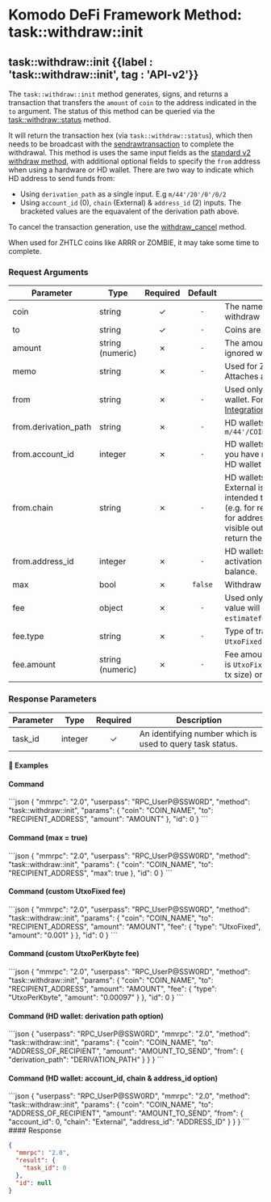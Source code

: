 
# Komodo DeFi Framework Method: task::withdraw::init

## task::withdraw::init {{label : 'task::withdraw::init', tag : 'API-v2'}}

The `task::withdraw::init` method generates, signs, and returns a transaction that transfers the `amount` of `coin` to the address indicated in the `to` argument. The status of this method can be queried via the [task::withdraw::status](/komodo-defi-framework/api/v20/wallet/task_managed/withdraw/status/) method.

It will return the transaction hex (via `task::withdraw::status`), which then needs to be broadcast with the [sendrawtransaction](/komodo-defi-framework/api/legacy/send_raw_transaction/) to complete the withdrawal. This method is uses the same input fields as the [standard v2 withdraw method](/komodo-defi-framework/api/v20/wallet/tx/withdraw/), with additional optional fields to specify the `from` address when using a hardware or HD wallet. There are two way to indicate which HD address to send funds from:

*   Using `derivation_path` as a single input. E.g `m/44'/20'/0'/0/2`
*   Using `account_id` (0), `chain` (External) & `address_id` (2) inputs. The bracketed values are the equavalent of the derivation path above.

To cancel the transaction generation, use the [withdraw\_cancel](/komodo-defi-framework/api/v20/wallet/task_managed/withdraw/cancel/) method.

<Note>
  When used for ZHTLC coins like ARRR or ZOMBIE, it may take some time to
  complete.
</Note>

### Request Arguments

| Parameter             | Type             | Required | Default | Description                                                                                                                                                                                                                                                                                                            |
| --------------------- | ---------------- | :------: | :-----: | ---------------------------------------------------------------------------------------------------------------------------------------------------------------------------------------------------------------------------------------------------------------------------------------------------------------------- |
| coin                  | string           |     ✓    |   `-`   | The name of the coin the user desires to withdraw                                                                                                                                                                                                                                                                      |
| to                    | string           |     ✓    |   `-`   | Coins are withdrawn to this address                                                                                                                                                                                                                                                                                    |
| amount                | string (numeric) |     ✗    |   `-`   | The amount the user desires to withdraw, ignored when `max=true`                                                                                                                                                                                                                                                       |
| memo                  | string           |     ✗    |   `-`   | Used for ZHTLC and Tendermint coins only. Attaches a memo to the transaction.                                                                                                                                                                                                                                          |
| from                  | string           |     ✗    |   `-`   | Used only for transactions using a hardware wallet. For more information, see the [Trezor Integration guide](/komodo-defi-framework/api/v20/utils/task_init_trezor/)                                                                                                                                                   |
| from.derivation\_path | string           |     ✗    |   `-`   | HD wallets only. Follows the format `m/44'/COIN_ID'/ACCOUNT_ID'/CHAIN/ADDRESS_ID`                                                                                                                                                                                                                                      |
| from.account\_id      | integer          |     ✗    |   `-`   | HD wallets only. Generally this will be `0` unless you have multiple accounts registered on your HD wallet                                                                                                                                                                                                             |
| from.chain            | string           |     ✗    |   `-`   | HD wallets only. `Internal`, or `External`. External is used for addresses that are intended to be visible outside of the wallet (e.g. for receiving payments). `Internal` is used for addresses which are not meant to be visible outside of the wallet and is used to return the leftover change from a transaction. |
| from.address\_id      | integer          |     ✗    |   `-`   | HD wallets only. Check the output from coin activation to find the ID of an address with balance.                                                                                                                                                                                                                      |
| max                   | bool             |     ✗    | `false` | Withdraw the maximum available amount.                                                                                                                                                                                                                                                                                 |
| fee                   | object           |     ✗    |   `-`   | Used only to set a custom fee, otherwise fee value will be derived from a deamon's `estimatefee` (or similar) RPC method                                                                                                                                                                                               |
| fee.type              | string           |     ✗    |   `-`   | Type of transaction fee; possible values: `UtxoFixed` or `UtxoPerKbyte`                                                                                                                                                                                                                                                |
| fee.amount            | string (numeric) |     ✗    |   `-`   | Fee amount in coin units, used only when type is `UtxoFixed` (fixed amount not depending on tx size) or `UtxoPerKbyte` (amount per Kbyte)                                                                                                                                                                              |

### Response Parameters

| Parameter | Type    | Required | Description                                               |
| --------- | ------- | :------: | --------------------------------------------------------- |
| task\_id  | integer |     ✓    | An identifying number which is used to query task status. |

#### 📌 Examples

#### Command

<CodeGroup title="task::withdraw::init" tag="POST" label="task::withdraw::init" mm2MethodDecorate="true">
  ```json
  {
    "mmrpc": "2.0",
    "userpass": "RPC_UserP@SSW0RD",
    "method": "task::withdraw::init",
    "params": {
      "coin": "COIN_NAME",
      "to": "RECIPIENT_ADDRESS",
      "amount": "AMOUNT"
    },
    "id": 0
  }
  ```
</CodeGroup>

#### Command (max = true)

<CodeGroup title="task::withdraw::init" tag="POST" label="task::withdraw::init" mm2MethodDecorate="true">
  ```json
  {
    "mmrpc": "2.0",
    "userpass": "RPC_UserP@SSW0RD",
    "method": "task::withdraw::init",
    "params": {
      "coin": "COIN_NAME",
      "to": "RECIPIENT_ADDRESS",
      "max": true
    },
    "id": 0
  }
  ```
</CodeGroup>

#### Command (custom UtxoFixed fee)

<CodeGroup title="task::withdraw::init" tag="POST" label="task::withdraw::init" mm2MethodDecorate="true">
  ```json
  {
    "mmrpc": "2.0",
    "userpass": "RPC_UserP@SSW0RD",
    "method": "task::withdraw::init",
    "params": {
      "coin": "COIN_NAME",
      "to": "RECIPIENT_ADDRESS",
      "amount": "AMOUNT",
      "fee": {
        "type": "UtxoFixed",
        "amount": "0.001"
      }
    },
    "id": 0
  }
  ```
</CodeGroup>

#### Command (custom UtxoPerKbyte fee)

<CodeGroup title="task::withdraw::init" tag="POST" label="task::withdraw::init" mm2MethodDecorate="true">
  ```json
  {
    "mmrpc": "2.0",
    "userpass": "RPC_UserP@SSW0RD",
    "method": "task::withdraw::init",
    "params": {
      "coin": "COIN_NAME",
      "to": "RECIPIENT_ADDRESS",
      "amount": "AMOUNT",
      "fee": {
        "type": "UtxoPerKbyte",
        "amount": "0.00097"
      }
    },
    "id": 0
  }
  ```
</CodeGroup>

#### Command (HD wallet: derivation path option)

<CodeGroup title="task::withdraw::init" tag="POST" label="task::withdraw::init" mm2MethodDecorate="true">
  ```json
  {
    "userpass": "RPC_UserP@SSW0RD",
    "mmrpc": "2.0",
    "method": "task::withdraw::init",
    "params": {
      "coin": "COIN_NAME",
      "to": "ADDRESS_OF_RECIPIENT",
      "amount": "AMOUNT_TO_SEND",
      "from": {
        "derivation_path": "DERIVATION_PATH"
      }
    }
  }
  ```
</CodeGroup>

#### Command (HD wallet: account\_id, chain & address\_id option)

<CodeGroup title="task::withdraw::init" tag="POST" label="task::withdraw::init" mm2MethodDecorate="true">
  ```json
  {
    "userpass": "RPC_UserP@SSW0RD",
    "mmrpc": "2.0",
    "method": "task::withdraw::init",
    "params": {
      "coin": "COIN_NAME",
      "to": "ADDRESS_OF_RECIPIENT",
      "amount": "AMOUNT_TO_SEND",
      "from": {
        "account_id": 0,
        "chain": "External",
        "address_id": "ADDRESS_ID"
      }
    }
  }
  ```
</CodeGroup>

<CollapsibleSection expandedText="Hide Response" collapsedText="Show Response">
  #### Response

  ```json
  {
    "mmrpc": "2.0",
    "result": {
      "task_id": 0
    },
    "id": null
  }
  ```
</CollapsibleSection>
